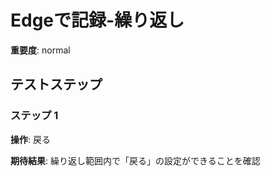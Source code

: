 # Edgeで記録-繰り返し

**重要度**: normal

## テストステップ

### ステップ 1

**操作**: 戻る

**期待結果**:
繰り返し範囲内で「戻る」の設定ができることを確認


